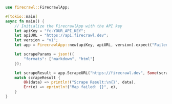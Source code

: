 ```rust Rust
use firecrawl::FirecrawlApp;

#[tokio::main]
async fn main() {
    // Initialize the FirecrawlApp with the API key
    let apiKey = "fc-YOUR_API_KEY";
    let apiURL = "https://api.firecrawl.dev";
    let version = "v1";
    let app = FirecrawlApp::new(apiKey, apiURL, version).expect("Failed to initialize FirecrawlApp");

    let scrapeParams = json!({
        "formats": ["markdown", "html"]
    });

    let scrapeResult = app.ScrapeURL("https://firecrawl.dev", Some(scrapeParams)).await;
    match scrapeResult {
        Ok(data) => println!("Scrape Result:\n{}", data),
        Err(e) => eprintln!("Map failed: {}", e),
    }
}
```